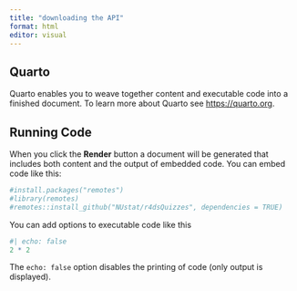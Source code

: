 ```yaml
---
title: "downloading the API"
format: html
editor: visual
---
```


## Quarto

Quarto enables you to weave together content and executable code into a finished document. To learn more about Quarto see <https://quarto.org>.

## Running Code

When you click the **Render** button a document will be generated that includes both content and the output of embedded code. You can embed code like this:

```r
#install.packages("remotes")
#library(remotes)
#remotes::install_github("NUstat/r4dsQuizzes", dependencies = TRUE)

```

You can add options to executable code like this


```r
#| echo: false
2 * 2
```

The `echo: false` option disables the printing of code (only output is displayed).
